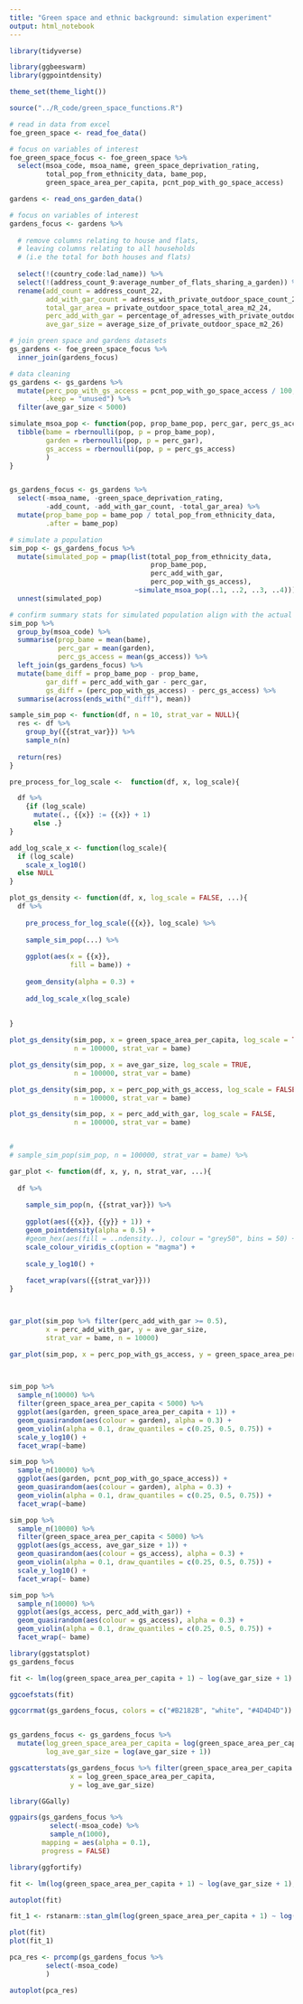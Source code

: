 ```yaml
---
title: "Green space and ethnic background: simulation experiment"
output: html_notebook
---
```



```r
library(tidyverse)

library(ggbeeswarm)
library(ggpointdensity)

theme_set(theme_light())
```


```r
source("../R_code/green_space_functions.R")
```

```r
# read in data from excel
foe_green_space <- read_foe_data()

# focus on variables of interest
foe_green_space_focus <- foe_green_space %>% 
  select(msoa_code, msoa_name, green_space_deprivation_rating,
         total_pop_from_ethnicity_data, bame_pop,
         green_space_area_per_capita, pcnt_pop_with_go_space_access)

gardens <- read_ons_garden_data()

# focus on variables of interest
gardens_focus <- gardens %>% 
  
  # remove columns relating to house and flats, 
  # leaving columns relating to all households 
  # (i.e the total for both houses and flats)
  
  select(!(country_code:lad_name)) %>% 
  select(!(address_count_9:average_number_of_flats_sharing_a_garden)) %>% 
  rename(add_count = address_count_22,
         add_with_gar_count = adress_with_private_outdoor_space_count_23,
         total_gar_area = private_outdoor_space_total_area_m2_24,
         perc_add_with_gar = percentage_of_adresses_with_private_outdoor_space_25, 
         ave_gar_size = average_size_of_private_outdoor_space_m2_26)

# join green space and gardens datasets
gs_gardens <- foe_green_space_focus %>% 
  inner_join(gardens_focus)

# data cleaning
gs_gardens <- gs_gardens %>% 
  mutate(perc_pop_with_gs_access = pcnt_pop_with_go_space_access / 100,
         .keep = "unused") %>% 
  filter(ave_gar_size < 5000)
```
```r
simulate_msoa_pop <- function(pop, prop_bame_pop, perc_gar, perc_gs_access){
  tibble(bame = rbernoulli(pop, p = prop_bame_pop),
         garden = rbernoulli(pop, p = perc_gar),
         gs_access = rbernoulli(pop, p = perc_gs_access)
         )
}


gs_gardens_focus <- gs_gardens %>% 
  select(-msoa_name, -green_space_deprivation_rating,
         -add_count, -add_with_gar_count, -total_gar_area) %>% 
  mutate(prop_bame_pop = bame_pop / total_pop_from_ethnicity_data,
         .after = bame_pop)

# simulate a population
sim_pop <- gs_gardens_focus %>% 
  mutate(simulated_pop = pmap(list(total_pop_from_ethnicity_data, 
                                   prop_bame_pop,
                                   perc_add_with_gar,
                                   perc_pop_with_gs_access),
                               ~simulate_msoa_pop(..1, ..2, ..3, ..4))) %>% 
  unnest(simulated_pop)

# confirm summary stats for simulated population align with the actual data
sim_pop %>% 
  group_by(msoa_code) %>% 
  summarise(prop_bame = mean(bame),
            perc_gar = mean(garden),
            perc_gs_access = mean(gs_access)) %>% 
  left_join(gs_gardens_focus) %>% 
  mutate(bame_diff = prop_bame_pop - prop_bame,
         gar_diff = perc_add_with_gar - perc_gar,
         gs_diff = (perc_pop_with_gs_access) - perc_gs_access) %>% 
  summarise(across(ends_with("_diff"), mean))
```

```r

sample_sim_pop <- function(df, n = 10, strat_var = NULL){
  res <- df %>% 
    group_by({{strat_var}}) %>% 
    sample_n(n)
  
  return(res)
}

pre_process_for_log_scale <-  function(df, x, log_scale){

  df %>% 
    {if (log_scale) 
      mutate(., {{x}} := {{x}} + 1)
      else .}
}

add_log_scale_x <- function(log_scale){
  if (log_scale)
    scale_x_log10()
  else NULL
}

plot_gs_density <- function(df, x, log_scale = FALSE, ...){
  df %>%
    
    pre_process_for_log_scale({{x}}, log_scale) %>% 
    
    sample_sim_pop(...) %>% 
    
    ggplot(aes(x = {{x}},
               fill = bame)) +
    
    geom_density(alpha = 0.3) +
    
    add_log_scale_x(log_scale)
    
  
}

plot_gs_density(sim_pop, x = green_space_area_per_capita, log_scale = TRUE,
                n = 100000, strat_var = bame)

plot_gs_density(sim_pop, x = ave_gar_size, log_scale = TRUE,
                n = 100000, strat_var = bame)

plot_gs_density(sim_pop, x = perc_pop_with_gs_access, log_scale = FALSE,
                n = 100000, strat_var = bame)

plot_gs_density(sim_pop, x = perc_add_with_gar, log_scale = FALSE,
                n = 100000, strat_var = bame)


# 
# sample_sim_pop(sim_pop, n = 100000, strat_var = bame) %>% 


```

```r
gar_plot <- function(df, x, y, n, strat_var, ...){
  
  df %>% 
    
    sample_sim_pop(n, {{strat_var}}) %>%
    
    ggplot(aes({{x}}, {{y}} + 1)) +
    geom_pointdensity(alpha = 0.5) +  
    #geom_hex(aes(fill = ..ndensity..), colour = "grey50", bins = 50) + #aes(fill=..density..)
    scale_colour_viridis_c(option = "magma") +
    
    scale_y_log10() +
    
    facet_wrap(vars({{strat_var}}))
}



gar_plot(sim_pop %>% filter(perc_add_with_gar >= 0.5), 
         x = perc_add_with_gar, y = ave_gar_size, 
         strat_var = bame, n = 10000)

gar_plot(sim_pop, x = perc_pop_with_gs_access, y = green_space_area_per_capita, strat_var = bame, n = 10000)

  
```
```r
sim_pop %>%
  sample_n(10000) %>% 
  filter(green_space_area_per_capita < 5000) %>% 
  ggplot(aes(garden, green_space_area_per_capita + 1)) +
  geom_quasirandom(aes(colour = garden), alpha = 0.3) +
  geom_violin(alpha = 0.1, draw_quantiles = c(0.25, 0.5, 0.75)) +
  scale_y_log10() +
  facet_wrap(~bame)

sim_pop %>%
  sample_n(10000) %>% 
  ggplot(aes(garden, pcnt_pop_with_go_space_access)) +
  geom_quasirandom(aes(colour = garden), alpha = 0.3) +
  geom_violin(alpha = 0.1, draw_quantiles = c(0.25, 0.5, 0.75)) +
  facet_wrap(~bame)

```
```r
sim_pop %>%
  sample_n(10000) %>% 
  filter(green_space_area_per_capita < 5000) %>% 
  ggplot(aes(gs_access, ave_gar_size + 1)) +
  geom_quasirandom(aes(colour = gs_access), alpha = 0.3) +
  geom_violin(alpha = 0.1, draw_quantiles = c(0.25, 0.5, 0.75)) +
  scale_y_log10() +
  facet_wrap(~ bame)

sim_pop %>%
  sample_n(10000) %>% 
  ggplot(aes(gs_access, perc_add_with_gar)) +
  geom_quasirandom(aes(colour = gs_access), alpha = 0.3) +
  geom_violin(alpha = 0.1, draw_quantiles = c(0.25, 0.5, 0.75)) +
  facet_wrap(~ bame)
```

```r
library(ggstatsplot)
gs_gardens_focus

fit <- lm(log(green_space_area_per_capita + 1) ~ log(ave_gar_size + 1) + total_pop_from_ethnicity_data, data = gs_gardens_focus)

ggcoefstats(fit)

ggcorrmat(gs_gardens_focus, colors = c("#B2182B", "white", "#4D4D4D"))


gs_gardens_focus <- gs_gardens_focus %>% 
  mutate(log_green_space_area_per_capita = log(green_space_area_per_capita + 1),
         log_ave_gar_size = log(ave_gar_size + 1))

ggscatterstats(gs_gardens_focus %>% filter(green_space_area_per_capita < 25000), 
               x = log_green_space_area_per_capita,
               y = log_ave_gar_size)


```

```r
library(GGally)

ggpairs(gs_gardens_focus %>% 
          select(-msoa_code) %>% 
          sample_n(1000),
        mapping = aes(alpha = 0.1),
        progress = FALSE)
```
```r
library(ggfortify)

fit <- lm(log(green_space_area_per_capita + 1) ~ log(ave_gar_size + 1), data = gs_gardens_focus)

autoplot(fit)

fit_1 <- rstanarm::stan_glm(log(green_space_area_per_capita + 1) ~ log(ave_gar_size + 1), data = gs_gardens_focus)

plot(fit)
plot(fit_1)

pca_res <- prcomp(gs_gardens_focus %>%
         select(-msoa_code)
         )

autoplot(pca_res)
```

